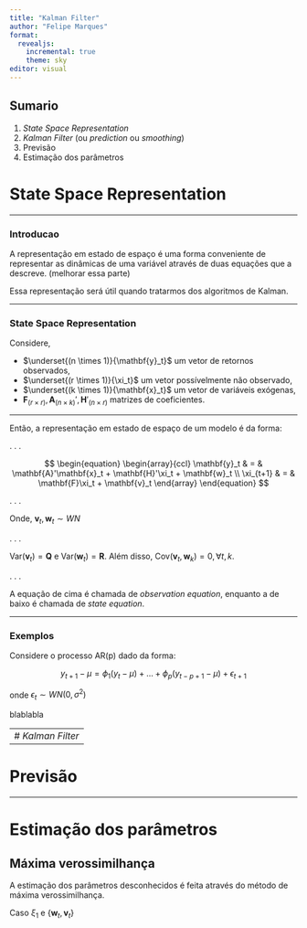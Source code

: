 ```yaml
---
title: "Kalman Filter"
author: "Felipe Marques"
format: 
  revealjs:
    incremental: true
    theme: sky
editor: visual
---
```


## Sumario

1.  *State Space Representation*
2.  *Kalman Filter* (ou *prediction* ou *smoothing*)
3.  Previsão
4.  Estimação dos parâmetros

# State Space Representation

------------------------------------------------------------------------

### Introducao

A representação em estado de espaço é uma forma conveniente de representar as dinâmicas de uma variável através de duas equações que a descreve. (melhorar essa parte)

Essa representação será útil quando tratarmos dos algoritmos de Kalman.

------------------------------------------------------------------------

### State Space Representation

Considere,

-   $\underset{(n \times 1)}{\mathbf{y}_t}$ um vetor de retornos observados,
-   $\underset{(r \times 1)}{\xi_t}$ um vetor possívelmente não observado,
-   $\underset{(k \times 1)}{\mathbf{x}_t}$ um vetor de variáveis exógenas,
-   $\mathbf{F}_{(r \times r)}, \mathbf{A}_{(n \times k)}', \mathbf{H}'_{(n \times r)}$ matrizes de coeficientes.

------------------------------------------------------------------------

Então, a representação em estado de espaço de um modelo é da forma:

. . .

$$
\begin{equation}
\begin{array}{ccl}
  \mathbf{y}_t & = & \mathbf{A}'\mathbf{x}_t + \mathbf{H}'\xi_t + \mathbf{w}_t \\
  \xi_{t+1} & = & \mathbf{F}\xi_t + \mathbf{v}_t
\end{array}
\end{equation}
$$

. . .

Onde, $\mathbf{v}_t,\mathbf{w}_t \sim WN$

. . .

$\textrm{Var}(\mathbf{v}_t) = \mathbf{Q}$ e $\textrm{Var}(\mathbf{w}_t) = \mathbf{R}$. Além disso, $\textrm{Cov}(\mathbf{v}_t,\mathbf{w}_k) = 0, \forall t,k$.

. . .

A equação de cima é chamada de *observation equation*, enquanto a de baixo é chamada de *state equation*.

------------------------------------------------------------------------

### Exemplos

Considere o processo AR(p) dado da forma:

$$
y_{t+1} - \mu = \phi_1(y_t - \mu) + \ldots + \phi_p(y_{t-p+1} - \mu) + \epsilon_{t+1}
$$

onde $\epsilon_t \sim WN(0, \sigma^2)$

blablabla

---
# *Kalman Filter*
---

# Previsão

------------------------------------------------------------------------

# Estimação dos parâmetros

## Máxima verossimilhança

A estimação dos parâmetros desconhecidos é feita através do método de máxima verossimilhança.

Caso $\xi_1$ e $\{\mathbf{w}_t,\mathbf{v}_t\}$
